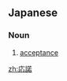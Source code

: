 ==Japanese==
{{ja-kanjitab|おう|だく|yomi=o}}

===Noun===
{{ja-noun|おうだく|kyu=應諾}}

# [[acceptance]]

[[zh:応諾]]